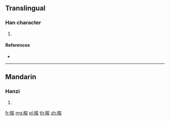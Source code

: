 {{character info/new}}
==Translingual==

===Han character===
{{Han char|rn=109|rad=目|as=07|sn=12|four=|canj=BUICE}}

# {{defn|Han|sort=目07}}

====References====
* {{Han ref|kx=0808.110|dkj=23346|dj=1223.120|hdz=42493.100|uh=7743|ud=30531}}

----

==Mandarin==

===Hanzi===
{{cmn-hanzi|pin=[[jùn]] ([[jun4]])|wg=chün<sup>4</sup>}}

# {{defn|lang=cmn|sort=目07}}

[[fr:睃]]
[[mg:睃]]
[[pl:睃]]
[[th:睃]]
[[zh:睃]]